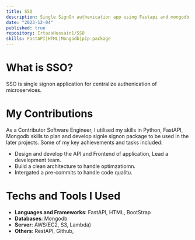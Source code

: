 ```yaml
---
title: SSO
description: Single SignOn authenication app using Fastapi and mongodb
date: "2023-12-04"
published: true
repository: IrtazaHussain1/SSO
skills: FastAPI|HTML|Mongodb|pip package
---
```


# What is SSO?
SSO is single signon application for centralize authenication of microservices.
# My Contributions
As a Contributor Software Engineer, I utilised my skills in Python, FastAPI, Mongodb skills to plan and develop signle signon package to be used in the later projects.
Some of my key achievements and tasks included:

- Design and develop the API and Frontend of application, Lead a development team.
- Build a clean architecture to handle optimzatiomn.
- Intergated a pre-commits to handle code qualitu.

# Techs and Tools I Used
- **Languages and Frameworks**: FastAPI, HTML, BootStrap
- **Databases**: Mongodb
- **Server**: AWS(EC2, S3, Lambda)
- **Others**: RestAPI, Github,